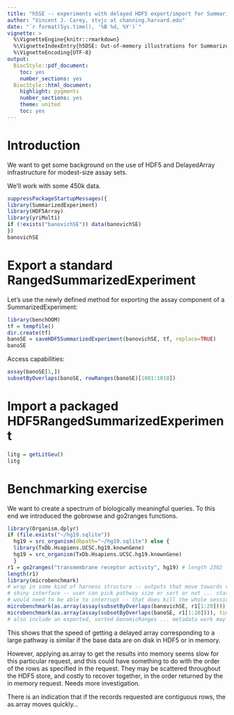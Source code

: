 ```yaml
---
title: "h5SE -- experiments with delayed HDF5 export/import for SummarizedExperiments"
author: "Vincent J. Carey, stvjc at channing.harvard.edu"
date: "`r format(Sys.time(), '%B %d, %Y')`"
vignette: >
  %\VignetteEngine{knitr::rmarkdown}
  %\VignetteIndexEntry{h5DSE: Out-of-memory illustrations for SummarizedExperiment}
  %\VignetteEncoding{UTF-8}
output:
  BiocStyle::pdf_document:
    toc: yes
    number_sections: yes
  BiocStyle::html_document:
    highlight: pygments
    number_sections: yes
    theme: united
    toc: yes
---
```


# Introduction

We want to get some background on the use of HDF5 and DelayedArray
infrastructure for modest-size assay sets.

We'll work with some 450k data.
```r
suppressPackageStartupMessages({
library(SummarizedExperiment)
library(HDF5Array)
library(yriMulti)
if (!exists("banovichSE")) data(banovichSE)
})
banovichSE
```

# Export a standard RangedSummarizedExperiment

Let's use the newly defined method for exporting the
assay component of a SummarizedExperiment:
```r
library(benchOOM)
tf = tempfile()
dir.create(tf)
banoSE = saveHDF5SummarizedExperiment(banovichSE, tf, replace=TRUE)
banoSE
```

Access capabilities:
```r
assay(banoSE[1,])
subsetByOverlaps(banoSE, rowRanges(banoSE)[1001:1010])
```

# Import a packaged HDF5RangedSummarizedExperiment

```r
litg = getLitGeu()
litg
```

# Benchmarking exercise

We want to create a spectrum of biologically meaningful queries.  To
this end we introduced the gobrowse and go2ranges functions.  
```r
library(Organism.dplyr)
if (file.exists("~/hg19.sqlite")) 
  hg19 = src_organism(dbpath="~/hg19.sqlite") else {
  library(TxDb.Hsapiens.UCSC.hg19.knownGene)
  hg19 = src_organism(TxDb.Hsapiens.UCSC.hg19.knownGene)
  }
r1 = go2ranges("transmembrane receptor activity", hg19) # length 2302
length(r1)
library(microbenchmark)
# wrap in some kind of harness structure -- outputs that move towards visualization
# shiny interface -- user can pick pathway size or sort or not ... statistics
# would need to be able to interrupt -- that does kill the whole session?
microbenchmark(as.array(assay(subsetByOverlaps(banovichSE, r1[1:20]))), times=5)
microbenchmark(as.array(assay(subsetByOverlaps(banoSE, r1[1:20]))), times=5)
# also include an exported, sorted GenomicRanges ... metadata work may be needed
```

This shows that the speed of getting a delayed array corresponding to a large
pathway is similar if the base data are on disk in HDF5 or in memory.

However, applying as.array to get the results into memory seems
slow for this particular request, and this could have something to do
with the order of the rows as specified in the request.  They
may be scattered throughout the HDF5 store, and costly to recover
together, in the order returned by the in memory request.  Needs
more investigation.

There is an indication that if the records requested are contiguous
rows, the as.array moves quickly...
